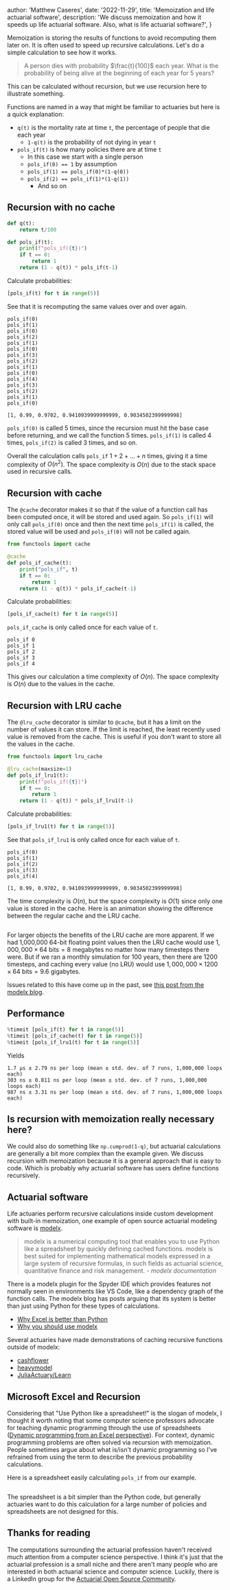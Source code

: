 
  author: 'Matthew Caseres',
  date: '2022-11-29',
  title: 'Memoization and life actuarial software',
  description:
    'We discuss memoization and how it speeds up life actuarial software. Also, what is life actuarial software?',
}


Memoization is storing the results of functions to avoid recomputing them later on. It is often used to speed up recursive calculations. Let's do a simple calculation to see how it works.

> A person dies with probability $\frac{t}{100}$ each year. What is the probability of being alive at the beginning of each year for 5 years?

This can be calculated without recursion, but we use recursion here to illustrate something.

Functions are named in a way that might be familiar to actuaries but here is a quick explanation:

* `q(t)` is the mortality rate at time `t`, the percentage of people that die each year
    * `1-q(t)` is the probability of not dying in year `t`
* `pols_if(t)` is how many policies there are at time `t`
    * In this case we start with a single person
    * `pols_if(0) == 1` by assumption
    * `pols_if(1) == pols_if(0)*(1-q(0))`
    * `pols_if(2) == pols_if(1)*(1-q(1))`
        * And so on

## Recursion with no cache

```py
def q(t):
    return t/100

def pols_if(t):
    print(f"pols_if({t})")
    if t == 0:
        return 1
    return (1 - q(t)) * pols_if(t-1)
```

Calculate probabilities:

```py
[pols_if(t) for t in range(5)]
```

See that it is recomputing the same values over and over again.

```
pols_if(0)
pols_if(1)
pols_if(0)
pols_if(2)
pols_if(1)
pols_if(0)
pols_if(3)
pols_if(2)
pols_if(1)
pols_if(0)
pols_if(4)
pols_if(3)
pols_if(2)
pols_if(1)
pols_if(0)

[1, 0.99, 0.9702, 0.9410939999999999, 0.9034502399999998]
```

`pols_if(0)` is called 5 times, since the recursion must hit the base case before returning, and we call the function 5 times. `pols_if(1)` is called 4 times, `pols_if(2)` is called 3 times, and so on.

Overall the calculation calls `pols_if` $1+2+...+n$ times, giving it a time complexity of $O(n^2)$. The space complexity is $O(n)$ due to the stack space used in recursive calls.

## Recursion with cache

The `@cache` decorator makes it so that if the value of a function call has been computed once, it will be stored and used again. So `pols_if(1)` will only call `pols_if(0)` once and then the next time `pols_if(1)` is called, the stored value will be used and `pols_if(0)` will not be called again.

```py
from functools import cache

@cache
def pols_if_cache(t):
    print("pols_if", t)
    if t == 0:
        return 1
    return (1 - q(t)) * pols_if_cache(t-1)
```

Calculate probabilities:

```py
[pols_if_cache(t) for t in range(5)]
```

`pols_if_cache` is only called once for each value of `t`.

```
pols_if 0
pols_if 1
pols_if 2
pols_if 3
pols_if 4
```

This gives our calculation a time complexity of $O(n)$. The space complexity is $O(n)$ due to the values in the cache.

## Recursion with LRU cache

The `@lru_cache` decorator is similar to `@cache`, but it has a limit on the number of values it can store. If the limit is reached, the least recently used value is removed from the cache. This is useful if you don't want to store all the values in the cache.

```py
from functools import lru_cache

@lru_cache(maxsize=1)
def pols_if_lru1(t):
    print(f"pols_if({t})")
    if t == 0:
        return 1
    return (1 - q(t)) * pols_if_lru1(t-1)
```

Calculate probabilities:

```py
[pols_if_lru1(t) for t in range(5)]
```

See that `pols_if_lru1` is only called once for each value of `t`.

```
pols_if(0)
pols_if(1)
pols_if(2)
pols_if(3)
pols_if(4)

[1, 0.99, 0.9702, 0.9410939999999999, 0.9034502399999998]
```

The time complexity is $O(n)$, but the space complexity is $O(1)$ since only one value is stored in the cache. Here is an animation showing the difference between the regular cache and the LRU cache.

<Image src={dpGif} alt="" />

For larger objects the benefits of the LRU cache are more apparent. If we had 1,000,000 64-bit floating point values then the LRU cache would use $1,000,000 \times 64 \text{ bits} = 8 \text{ megabytes}$ no matter how many timesteps there were. But if we ran a monthly simulation for 100 years, then there are 1200 timesteps, and caching every value (no LRU) would use $1,000,000 \times 1200 \times 64 \text{ bits} = 9.6 \text{ gigabytes}$.

Issues related to this have come up in the past, see [this post from the modelx blog](https://modelx.io/blog/2022/03/26/running-model-while-saving-memory/).

## Performance

```py
%timeit [pols_if(t) for t in range(5)]
%timeit [pols_if_cache(t) for t in range(5)]
%timeit [pols_if_lru1(t) for t in range(5)]
```

Yields

```
1.7 µs ± 2.79 ns per loop (mean ± std. dev. of 7 runs, 1,000,000 loops each)
303 ns ± 0.811 ns per loop (mean ± std. dev. of 7 runs, 1,000,000 loops each)
987 ns ± 3.31 ns per loop (mean ± std. dev. of 7 runs, 1,000,000 loops each)
```

## Is recursion with memoization really necessary here?

We could also do something like `np.cumprod(1-q)`, but actuarial calculations are generally a bit more complex than the example given. We discuss recursion with memoization because it is a general approach that is easy to code. Which is probably why actuarial software has users define functions recursively.

## Actuarial software

Life actuaries perform recursive calculations inside custom development with built-in memoization, one example of open source actuarial modeling software is [modelx](https://docs.modelx.io/en/latest/).

> modelx is a numerical computing tool that enables you to use Python like a spreadsheet by quickly defining cached functions. modelx is best suited for implementing mathematical models expressed in a large system of recursive formulas, in such fields as actuarial science, quantitative finance and risk management. - _modelx documentation_

There is a modelx plugin for the Spyder IDE which provides features not normally seen in environments like VS Code, like a dependency graph of the function calls. The modelx blog has posts arguing that its system is better than just using Python for these types of calculations.

- [Why Excel is better than Python](https://modelx.io/blog/2022/03/06/why-excel-is-better-than-python/)
- [Why you should use modelx](https://modelx.io/blog/2022/10/29/why-you-should-use-modelx/)

Several actuaries have made demonstrations of caching recursive functions outside of modelx:
- [cashflower](https://github.com/acturtle/cashflower)
- [heavymodel](https://github.com/lewisfogden/heavymodel)
- [JuliaActuary/Learn](https://github.com/JuliaActuary/Learn/tree/master/recursion_memoization)

## Microsoft Excel and Recursion

Considering that "Use Python like a spreadsheet!" is the slogan of modelx, I thought it worth noting that some computer science professors advocate for teaching dynamic programming through the use of spreadsheets ([Dynamic programming from an Excel perspective](https://www.researchgate.net/publication/262281816_Dynamic_programming_from_an_excel_perspective)). For context, dynamic programming problems are often solved via recursion with memoization. People sometimes argue about what is/isn't dynamic programming so I've refrained from using the term to describe the previous probability calculations.

Here is a spreadsheet easily calculating `pols_if` from our example.

<Image src={spreadsheetRecursion} alt="" />

The spreadsheet is a bit simpler than the Python code, but generally actuaries want to do this calculation for a large number of policies and spreadsheets are not designed for this.

## Thanks for reading

The computations surrounding the actuarial profession haven't received much attention from a computer science perspective. I think it's just that the actuarial profession is a small niche and there aren't many people who are interested in both actuarial science and computer science. Luckily, there is a LinkedIn group for the [Actuarial Open Source Community](https://www.linkedin.com/groups/13937070/).
